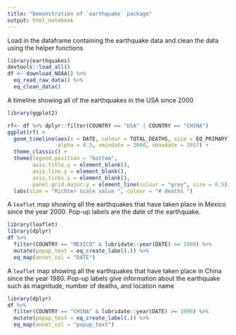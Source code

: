 ```yaml
---
title: "Demonstration of `earthquake` package"
output: html_notebook
---
```


Load in the dataframe containing the earthquake data and clean the data using the helper functions
```r
library(earthquakes)
devtools::load_all()
df <- download_NOAA() %>%
  eq_read_raw_data() %>%
  eq_clean_data()
```

A timeline showing all of the earthquakes in the USA since 2000
```r
library(ggplot2)

rf<- df %>% dplyr::filter(COUNTRY == "USA" | COUNTRY == "CHINA")
ggplot(rf) +
  geom_timeline(aes(x = DATE, colour = TOTAL_DEATHS, size = EQ_PRIMARY), 
                alpha = 0.5, xmindate = 2000, xmaxdate = 2017) +
  theme_classic() +
  theme(legend.position = "bottom",
        axis.title.y = element_blank(), 
        axis.line.y = element_blank(), 
        axis.ticks.y = element_blank(),
        panel.grid.major.y = element_line(colour = "grey", size = 0.5)) +
  labs(size = "Richter scale value ", colour = "# deaths ")
```

A `leaflet` map showing all the earthquakes that have taken place in Mexico since the year 2000.  Pop-up labels are the date of the earthquake.
```r
library(leaflet)
library(dplyr)
df %>% 
  filter(COUNTRY == "MEXICO" & lubridate::year(DATE) >= 2000) %>%
  mutate(popup_text = eq_create_label(.)) %>% 
  eq_map(annot_col = "DATE")
```

A `leaflet` map showing all the earthquakes that have taken place in China since the year 1980.  Pop-up labels give information about the earthquake such as magnitude, number of deaths, and location name 
```r
library(dplyr)
df %>% 
  filter(COUNTRY == "CHINA" & lubridate::year(DATE) >= 1990) %>%
  mutate(popup_text = eq_create_label(.)) %>% 
  eq_map(annot_col = "popup_text")
```


